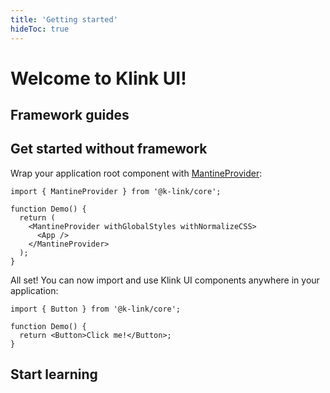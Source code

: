 ```yaml
---
title: 'Getting started'
hideToc: true
---
```



# Welcome to Klink UI!

## Framework guides

<FrameworksControls />

## Get started without framework

<PackagesInstallation />

Wrap your application root component with [MantineProvider](/theming/k-link-provider/):

```tsx
import { MantineProvider } from '@k-link/core';

function Demo() {
  return (
    <MantineProvider withGlobalStyles withNormalizeCSS>
      <App />
    </MantineProvider>
  );
}
```

All set! You can now import and use Klink UI components anywhere in your application:

```tsx
import { Button } from '@k-link/core';

function Demo() {
  return <Button>Click me!</Button>;
}
```

## Start learning

<NextSteps />
